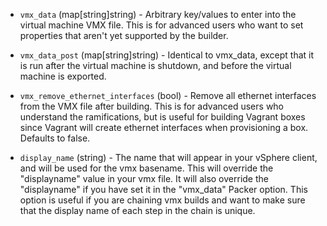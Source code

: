 <!-- Code generated from the comments of the VMXConfig struct in builder/vmware/common/vmx_config.go; DO NOT EDIT MANUALLY -->

-   `vmx_data` (map[string]string) - Arbitrary key/values to enter
    into the virtual machine VMX file. This is for advanced users who want to
    set properties that aren't yet supported by the builder.
    
-   `vmx_data_post` (map[string]string) - Identical to vmx_data,
    except that it is run after the virtual machine is shutdown, and before the
    virtual machine is exported.
    
-   `vmx_remove_ethernet_interfaces` (bool) - Remove all ethernet interfaces
    from the VMX file after building. This is for advanced users who understand
    the ramifications, but is useful for building Vagrant boxes since Vagrant
    will create ethernet interfaces when provisioning a box. Defaults to
    false.
    
-   `display_name` (string) - The name that will appear in your vSphere client,
    and will be used for the vmx basename. This will override the "displayname"
    value in your vmx file. It will also override the "displayname" if you have
    set it in the "vmx_data" Packer option. This option is useful if you are
    chaining vmx builds and want to make sure that the display name of each step
    in the chain is unique.
    
